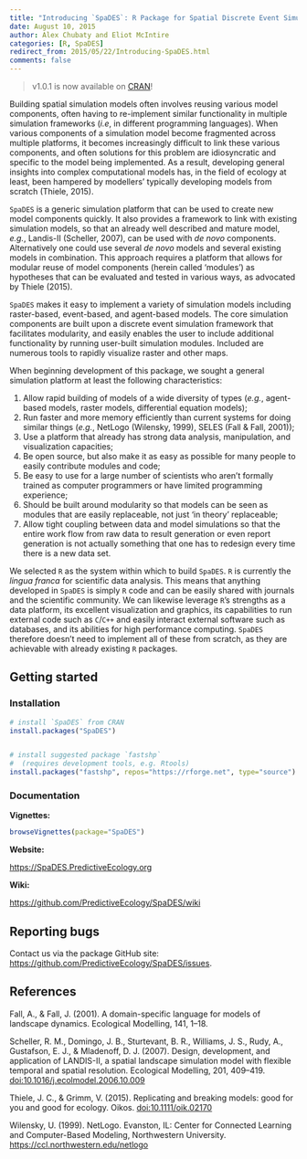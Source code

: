 ```yaml
---
title: "Introducing `SpaDES`: R Package for Spatial Discrete Event Simulation"
date: August 10, 2015
author: Alex Chubaty and Eliot McIntire
categories: [R, SpaDES]
redirect_from: 2015/05/22/Introducing-SpaDES.html
comments: false
---
```

> v1.0.1 is now available on [CRAN](https://cran.r-project.org/package=SpaDES)!

Building spatial simulation models often involves reusing various model components, often having to re-implement similar functionality in multiple simulation frameworks (*i.e*, in different programming languages).
When various components of a simulation model become fragmented across multiple platforms, it becomes increasingly difficult to link these various components, and often solutions for this problem are idiosyncratic and specific to the model being implemented.
As a result, developing general insights into complex computational models has, in the field of ecology at least, been hampered by modellers' typically developing models from scratch (Thiele, 2015).

`SpaDES` is a generic simulation platform that can be used to create new model components quickly.
It also provides a framework to link with existing simulation models, so that an already well described and mature model, *e.g.*, Landis-II (Scheller, 2007), can be used with *de novo* components.
Alternatively one could use several *de novo* models and several existing models in combination.
This approach requires a platform that allows for modular reuse of model components (herein called 'modules') as hypotheses that can be evaluated and tested in various ways, as advocated by Thiele (2015).

`SpaDES` makes it easy to implement a variety of simulation models including raster-based, event-based, and agent-based models. The core simulation components are built upon a discrete event simulation framework that facilitates modularity, and easily enables the user to include additional functionality by running user-built simulation modules. Included are numerous tools to rapidly visualize raster and other maps.

When beginning development of this package, we sought a general simulation platform at least the following characteristics:

1. Allow rapid building of models of a wide diversity of types (*e.g.*, agent-based models, raster models, differential equation models);
2. Run faster and more memory efficiently than current systems for doing similar things (*e.g.*, NetLogo (Wilensky, 1999), SELES (Fall & Fall, 2001));
3. Use a platform that already has strong data analysis, manipulation, and visualization capacities;
4. Be open source, but also make it as easy as possible for many people to easily contribute modules and code;
5. Be easy to use for a large number of scientists who aren't formally trained as computer programmers or have limited programming experience;
6. Should be built around modularity so that models can be seen as modules that are easily replaceable, not just 'in theory' replaceable;
7. Allow tight coupling between data and model simulations so that the entire work flow from raw data to result generation or even report generation is not actually something that one has to redesign every time there is a new data set.

We selected `R` as the system within which to build `SpaDES`. `R` is currently the *lingua franca* for scientific data analysis. 
This means that anything developed in `SpaDES` is simply `R` code and can be easily shared with journals and the scientific community. 
We can likewise leverage `R`'s strengths as a data platform, its excellent visualization and graphics, its capabilities to run external code such as `C`/`C++` and easily interact external software such as databases, and its abilities for high performance computing.
`SpaDES` therefore doesn't need to implement all of these from scratch, as they are achievable with already existing `R` packages.

## Getting started

### Installation

```r
# install `SpaDES` from CRAN
install.packages("SpaDES")


# install suggested package `fastshp`
#  (requires development tools, e.g. Rtools)
install.packages("fastshp", repos="https://rforge.net", type="source")
```

### Documentation

**Vignettes:**

```r
browseVignettes(package="SpaDES")
```

**Website:**

[https://SpaDES.PredictiveEcology.org](https://SpaDES.PredictiveEcology.org)

**Wiki:**

[https://github.com/PredictiveEcology/SpaDES/wiki](https://github.com/PredictiveEcology/SpaDES/wiki)

## Reporting bugs

Contact us via the package GitHub site: [https://github.com/PredictiveEcology/SpaDES/issues](https://github.com/PredictiveEcology/SpaDES/issues).

## References

Fall, A., & Fall, J. (2001). A domain-specific language for models of landscape dynamics. Ecological Modelling, 141, 1–18.

Scheller, R. M., Domingo, J. B., Sturtevant, B. R., Williams, J. S., Rudy, A., Gustafson, E. J., & Mladenoff, D. J. (2007). Design, development, and application of LANDIS-II, a spatial landscape simulation model with flexible temporal and spatial resolution. Ecological Modelling, 201, 409–419. [doi:10.1016/j.ecolmodel.2006.10.009](https://dx.doi.org/10.1016/j.ecolmodel.2006.10.009)

Thiele, J. C., & Grimm, V. (2015). Replicating and breaking models: good for you and good for ecology. Oikos. [doi:10.1111/oik.02170](https://dx.doi.org/10.1111/oik.02170)

Wilensky, U. (1999). NetLogo. Evanston, IL: Center for Connected Learning and Computer-Based Modeling, Northwestern University. [https://ccl.northwestern.edu/netlogo](https://ccl.northwestern.edu/netlogo)
